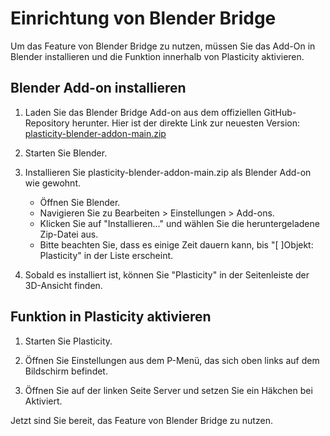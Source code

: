 # Einrichtung von Blender Bridge

Um das Feature von Blender Bridge zu nutzen, müssen Sie das Add-On in Blender installieren und die Funktion innerhalb von Plasticity aktivieren.

## Blender Add-on installieren

1. Laden Sie das Blender Bridge Add-on aus dem offiziellen GitHub-Repository herunter. Hier ist der direkte Link zur neuesten Version:
    [plasticity-blender-addon-main.zip](https://github.com/nkallen/plasticity-blender-addon/archive/refs/heads/main.zip)

2. Starten Sie Blender.

3. Installieren Sie plasticity-blender-addon-main.zip als Blender Add-on wie gewohnt.
    - Öffnen Sie Blender.
    - Navigieren Sie zu Bearbeiten > Einstellungen > Add-ons.
    - Klicken Sie auf "Installieren..." und wählen Sie die heruntergeladene Zip-Datei aus.
    - Bitte beachten Sie, dass es einige Zeit dauern kann, bis "[ ]Objekt: Plasticity" in der Liste erscheint.

4. Sobald es installiert ist, können Sie "Plasticity" in der Seitenleiste der 3D-Ansicht finden.

## Funktion in Plasticity aktivieren

1. Starten Sie Plasticity.

2. Öffnen Sie Einstellungen aus dem P-Menü, das sich oben links auf dem Bildschirm befindet.

3. Öffnen Sie auf der linken Seite Server und setzen Sie ein Häkchen bei Aktiviert.

Jetzt sind Sie bereit, das Feature von Blender Bridge zu nutzen.
